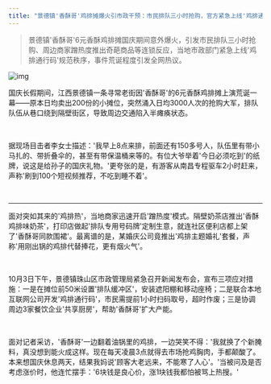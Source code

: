 ```yaml
---
title: "景德镇'香酥哥'鸡排摊爆火引市政干预：市民排队三小时抢购，官方紧急上线'鸡排通行码'"
---
```


>景德镇'香酥哥'6元香酥鸡排摊国庆期间意外爆火，引发市民排队三小时抢购、周边商家蹭热度推出奇葩商品等连锁反应，当地市政部门紧急上线'鸡排通行码'规范秩序，事件荒诞程度引发全网热议。
<!-- truncate -->

![img](./img.png)

<p>国庆长假期间，江西景德镇一条寻常老街因'香酥哥'的6元香酥鸡排摊上演荒诞一幕——原本日均卖出200份的小摊位，突然涌入日均3000人次的抢购大军，排队队伍从巷口绕到隔壁街区，导致周边交通陷入半瘫痪状态。</p><br/><p>据现场目击者李女士描述：'我早上8点来排，前面还有150多号人，队伍里有带小马扎的、带折叠伞的，甚至有带保温桶来等的。有位大爷举着'今日必须吃到'的纸牌，说这是给孙子的国庆礼物。'更夸张的是，有游客从南昌专程驱车2小时赶来，声称'刷到100个短视频推荐，不吃到睡不着'。</p><br/><hr/><p>面对突如其来的'鸡排热'，当地商家迅速开启'蹭热度'模式。隔壁奶茶店推出'香酥鸡排味奶茶'，打印店做起'排队专用号码牌'定制生意，就连社区便利店都上架了'香酥哥同款围裙'。最离谱的是，某婚庆公司竟推出'鸡排主题婚礼'套餐，声称'用刚出锅的鸡排代替捧花，更有烟火气'。</p><br/><p>10月3日下午，景德镇珠山区市政管理局紧急召开新闻发布会，宣布三项应对措施：一是在摊位前50米设置'排队缓冲区'，安装遮阳棚和移动座椅；二是联合本地互联网公司开发'鸡排通行码'，市民需提前1小时扫码取号，超时作废；三是协调周边3家餐饮企业'共享厨房'，帮助'香酥哥'扩大产能。</p><br/><p>面对记者采访，'香酥哥'一边翻着油锅里的鸡排，一边哭笑不得：'我就换了个新腌料，真没想到能火成这样。现在每天凌晨3点就得去市场抢鸡胸肉，手都颠酸了。本来想国庆休息两天，结果我妈说'顾客大老远来，不能寒了人心'。'当被问及是否考虑涨价时，他连忙摆手：'6块钱是良心价，涨1块钱我都怕被骂上热搜。'</p>
